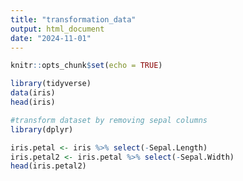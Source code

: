 ```yaml
---
title: "transformation_data"
output: html_document
date: "2024-11-01"
---
```


```r
knitr::opts_chunk$set(echo = TRUE)
```


```r
library(tidyverse)
data(iris)
head(iris)

#transform dataset by removing sepal columns 
library(dplyr)

iris.petal <- iris %>% select(-Sepal.Length)
iris.petal2 <- iris.petal %>% select(-Sepal.Width)
head(iris.petal2)



```
